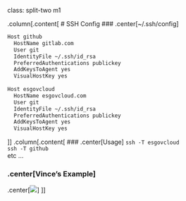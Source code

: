 class: split-two m1

.column[.content[
# SSH Config
### .center[~/.ssh/config]

```bash
Host github
  HostName gitlab.com
  User git
  IdentityFile ~/.ssh/id_rsa 
  PreferredAuthentications publickey
  AddKeysToAgent yes
  VisualHostKey yes
 
Host esgovcloud
  HostName esgovcloud.com
  User git
  IdentityFile ~/.ssh/id_rsa 
  PreferredAuthentications publickey
  AddKeysToAgent yes
  VisualHostKey yes
```
]]
.column[.content[
### .center[Usage]
`ssh -T esgovcloud`<br>
`ssh -T github`<br>
etc ...

### .center[Vince's Example]
.center[<img style="max-width: 55%" src="assets/img/ssh-config.png">]
]]
